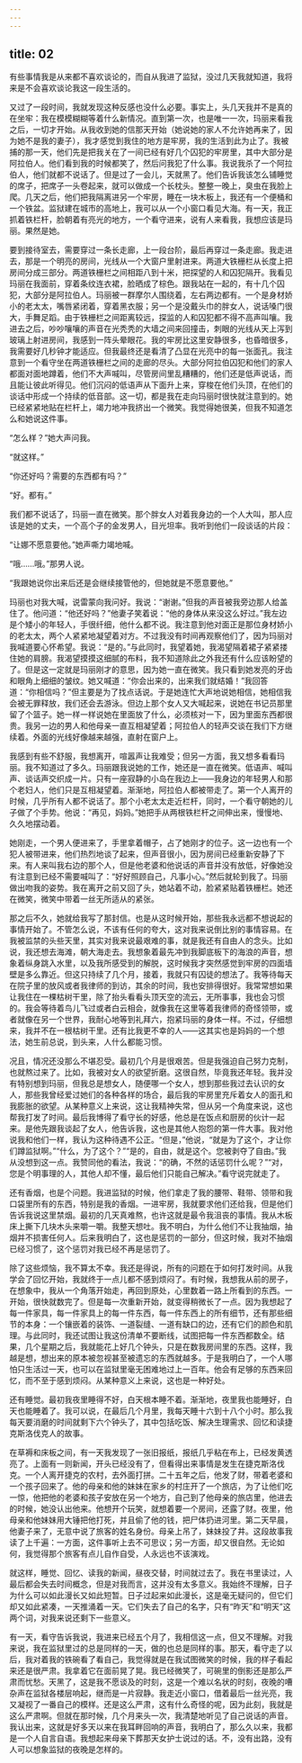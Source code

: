 ```yaml
---
---
---
```

title: 02
---



有些事情我是从来都不喜欢谈论的，而自从我进了监狱，没过几天我就知道，我将来是不会喜欢谈论我这一段生活的。

又过了一段时间，我就发现这种反感也没什么必要。事实上，头几天我并不是真的在坐牢：我在模模糊糊等着什么新情况。直到第一次，也是唯一一次，玛丽来看我之后，一切才开始。从我收到她的信那天开始（她说她的家人不允许她再来了，因为她不是我的妻子），我才感觉到我住的地方是牢房，我的生活到此为止了。我被捕的那一天，他们先是把我关在了一间已经有好几个囚犯的牢房里，其中大部分是阿拉伯人。他们看到我的时候都笑了，然后问我犯了什么事。我说我杀了一个阿拉伯人，他们就都不说话了。但是过了一会儿，天就黑了。他们告诉我该怎么铺睡觉的席子，把席子一头卷起来，就可以做成一个长枕头。整整一晚上，臭虫在我脸上爬。几天之后，他们把我隔离进另一个牢房，睡在一块木板上，我还有一个便桶和一个铁盆。监狱建在城市的高地上，我可以从一个小窗口看见大海。有一天，我正抓着铁栏杆，脸朝着有亮光的地方，一个看守进来，说有人来看我，我想应该是玛丽。果然是她。

要到接待室去，需要穿过一条长走廊，上一段台阶，最后再穿过一条走廊。我走进去，那是一个明亮的房间，光线从一个大窗户里射进来。两道大铁栅栏从长度上把房间分成三部分。两道铁栅栏之间相距八到十米，把探望的人和囚犯隔开。我看见玛丽在我面前，穿着条纹连衣裙，脸晒成了棕色。跟我站在一起的，有十几个囚犯，大部分是阿拉伯人。玛丽被一群摩尔人围绕着，左右两边都有。一个是身材娇小的老太太，嘴唇紧闭着，穿着黑衣服；另一个是没戴头巾的胖女人，说话嗓门很大，手舞足蹈。由于铁栅栏之间距离较远，探监的人和囚犯都不得不高声叫嚷。我进去之后，吵吵嚷嚷的声音在光秃秃的大墙之间来回撞击，刺眼的光线从天上泻到玻璃上射进房间，我感到一阵头晕眼花。我的牢房比这里安静很多，也昏暗很多，我需要好几秒钟才能适应。但我最终还是看清了凸显在光亮中的每一张面孔。我注意到一个看守坐在两道铁栅栏之间的走廊的尽头。大部分阿拉伯囚犯和他们的家人都面对面地蹲着，他们不大声喊叫，尽管房间里乱糟糟的，他们还是低声说话，而且能让彼此听得见。他们沉闷的低语声从下面升上来，穿梭在他们头顶，在他们的谈话中形成一个持续的低音部。这一切，都是我在走向玛丽时很快就注意到的。她已经紧紧地贴在栏杆上，竭力地冲我挤出一个微笑。我觉得她很美，但我不知道怎么和她说这件事。

“怎么样？”她大声问我。

“就这样。”

“你还好吗？需要的东西都有吗？”

“好。都有。”

我们都不说话了，玛丽一直在微笑。那个胖女人对着我身边的一个人大叫，那人应该是她的丈夫，一个高个子的金发男人，目光坦率。我听到他们一段谈话的片段：

“让娜不愿意要他。”她声嘶力竭地喊。

“哦……哦。”那男人说。

“我跟她说你出来后还是会继续接管他的，但她就是不愿意要他。”

玛丽也对我大喊，说雷蒙向我问好。我说：“谢谢。”但我的声音被我旁边那人给盖住了。他问道：“他还好吗？”他妻子笑着说：“他的身体从来没这么好过。”我左边是个矮小的年轻人，手很纤细，他什么都不说。我注意到他对面正是那位身材娇小的老太太，两个人紧紧地凝望着对方。不过我没有时间再观察他们了，因为玛丽对我喊道要心怀希望。我说：“是的。”与此同时，我望着她，我渴望隔着裙子紧紧搂住她的肩膀。我渴望摸摸这细腻的布料，我不知道除此之外我还有什么应该盼望的了。但是这一定就是玛丽刚才的意思，因为她一直在微笑。我只看到她发亮的牙齿和眼角上细细的皱纹。她又喊道：“你会出来的，出来我们就结婚！”我回答道：“你相信吗？”但主要是为了找点话说。于是她连忙大声地说她相信，她相信我会被无罪释放，我们还会去游泳。但边上那个女人又大喊起来，说她在书记员那里留了个篮子。她一样一样说她在里面放了什么，必须核对一下，因为里面东西都很贵。我另一边的男人和他母亲一直互相凝望着；阿拉伯人的轻声交谈在我们下方继续着。外面的光线好像越来越强，直射在窗户上。

我感到有些不舒服，我想离开，喧嚣声让我难受；但另一方面，我又想多看看玛丽。我不知道过了多久。玛丽跟我说她的工作，她还是一直在微笑。低语声、喊叫声、谈话声交织成一片。只有一座寂静的小岛在我边上——我身边的年轻男人和那个老妇人，他们只是互相凝望着。渐渐地，阿拉伯人都被带走了。第一个人离开的时候，几乎所有人都不说话了。那个小老太太走近栏杆，同时，一个看守朝她的儿子做了个手势。他说：“再见，妈妈。”她把手从两根铁栏杆之间伸出来，慢慢地、久久地摆动着。

她刚走，一个男人便进来了，手里拿着帽子，占了她刚才的位子。这一边也有一个犯人被带进来，他们热烈地谈了起来，但声音很小，因为房间已经重新安静了下来。有人来叫我右边的那个人，但是他老婆和他说话的声音并没有放低，好像她没有注意到已经不需要喊叫了：“好好照顾自己，凡事小心。”然后就轮到我了。玛丽做出吻我的姿势。我在离开之前又回了头，她站着不动，脸紧紧贴着铁栅栏。她还在微笑，微笑中带着一丝无所适从的紧张。

那之后不久，她就给我写了那封信。也是从这时候开始，那些我永远都不想说起的事情开始了。不管怎么说，不该有任何的夸大，这对我来说倒比别的事情容易。在我被监禁的头些天里，其实对我来说最艰难的事，就是我还有自由人的念头。比如说，我还想去海滩，朝大海走去。我想象着最先冲到我脚底板下的海浪的声音，想象着纵身跳入水里，以及我所感受到的解脱，这时候我才突然感觉到牢房的四面墙壁是多么靠近。但这只持续了几个月，接着，我就只有囚徒的想法了。我等待每天在院子里的放风或者我律师的到访，其余的时间，我也安排得很好。我常常想如果让我住在一棵枯树干里，除了抬头看看头顶天空的流云，无所事事，我也会习惯的。我会等待着鸟儿飞过或者白云相会，就像我在这里等着我律师的奇怪领带，或者就像在另一个世界，我耐心地等到礼拜六，抱紧玛丽的身体一样。不过，仔细想来，我并不在一根枯树干里。还有比我更不幸的人——这其实也是妈妈的一个想法，她生前总说，到头来，人什么都能习惯。

况且，情况还没那么不堪忍受。最初几个月是很艰苦。但是我强迫自己努力克制，也就熬过来了。比如，我被对女人的欲望折磨。这很自然，毕竟我还年轻。我并没有特别想到玛丽，但我总是想女人，随便哪一个女人，想到那些我过去认识的女人，那些我曾经爱过她们的各种各样的场合，最后我的牢房里充斥着女人的面孔和我膨胀的欲望。从某种意义上来说，这让我精神失常，但从另一个角度来说，这也帮我打发了时间。最后我博得了看守长的好感，他总是在饭点和厨房的伙计一起来。是他先跟我谈起了女人，他告诉我，这也是其他人抱怨的第一件大事。我对他说我和他们一样，我认为这种待遇不公正。“但是，”他说，“就是为了这个，才让你们蹲监狱啊。”“什么，为了这个？”“是的，自由，就是这个。您被剥夺了自由。”我从没想到这一点。我赞同他的看法，我说：“的确，不然的话惩罚什么呢？”“对，您是个明事理的人，其他人却不懂，最后他们只能自己解决。”看守说完就走了。

还有香烟，也是个问题。我进监狱的时候，他们拿走了我的腰带、鞋带、领带和我口袋里所有的东西，特别是我的香烟。一进牢房，我就要求他们还给我，但是他们告诉我说这里禁烟。最初的几天真难熬，也许这就是最令我沮丧的事情。我从木板床上撕下几块木头来嚼一嚼。我整天想吐。我不明白，为什么他们不让我抽烟，抽烟并不损害任何人。后来我明白了，这也是惩罚的一部分，但这时候，我对不抽烟已经习惯了，这个惩罚对我已经不再是惩罚了。

除了这些烦恼，我不算太不幸。我还是得说，所有的问题在于如何打发时间。从我学会了回忆开始，我就终于一点儿都不感到烦闷了。有时候，我想我从前的房子，在想象中，我从一个角落开始走，再回到原处，心里数着一路上所看到的东西。一开始，很快就数完了。但是每一次重新开始，就变得稍微长了一点。因为我想起了每一件家具，每一件家具上的每一件东西，每一件东西上的所有细节，还有那些细节的本身：一个镶嵌着的装饰、一道裂缝、一道有缺口的边，还有它们的颜色和肌理。与此同时，我还试图让我这份清单不要断线，试图把每一件东西都数全。结果，几个星期之后，我就能花上好几个钟头，只是在数我房间里的东西。这样，我越是想，想出来的原本被忽视甚至被遗忘的东西就越多。于是我明白了，一个人哪怕只生活过一天，也可以在监狱里毫无困难地过上一百年。他会有足够的东西来回忆，而不至于感到烦闷。从某种意义上来说，这也是一种好处。

还有睡觉。最初我夜里睡得不好，白天根本睡不着。渐渐地，夜里我也能睡好，白天也能睡着了。我可以说，在最后几个月里，我每天睡十六到十八个小时。那么我每天要消磨的时间就剩下六个钟头了，其中包括吃饭、解决生理需求、回忆和读捷克斯洛伐克人的故事。

在草褥和床板之间，有一天我发现了一张旧报纸，报纸几乎粘在布上，已经发黄透亮了。上面有一则新闻，开头已经没有了，但看得出来事情是发生在捷克斯洛伐克。一个人离开捷克的农村，去外面打拼。二十五年之后，他发了财，带着老婆和一个孩子回来了。他的母亲和他的妹妹在家乡的村庄开了一个旅店，为了让他们吃一惊，他把他的老婆和孩子安放在另一个地方，自己到了他母亲的旅店里，他进去的时候，她没认出他来。他想开个玩笑，就想着要一个房间，还露了财。夜里，他母亲和他妹妹用大锤把他打死，并且偷了他的钱，把尸体扔进河里。第二天早晨，他妻子来了，无意中说了旅客的姓名身份。母亲上吊了，妹妹投了井。这段故事我读了上千遍：一方面，这件事听上去不可思议；另一方面，却又很自然。无论如何，我觉得那个旅客有点儿自作自受，人永远也不该演戏。

就这样，睡觉、回忆、读我的新闻，昼夜交替，时间就过去了。我在书里读过，人最后都会失去时间概念，但是对我而言，这并没有太多意义。我始终不理解，日子为什么可以如此漫长又如此短暂。日子过起来如此漫长，这是毫无疑问的，但它们却又如此紧凑，一天推涌着一天。它们失去了自己的名字，只有“昨天”和“明天”这两个词，对我来说还剩下一些意义。

有一天，看守告诉我说，我进来已经五个月了，我相信这一点，但又不理解。对我来说，我在监狱里过的总是同样的一天，做的也总是同样的事。那天，看守走了以后，我对着我的铁碗看了看自己，我觉得就是在我试图微笑的时候，我的样子看起来还是很严肃。我拿着它在面前晃了晃。我已经微笑了，可碗里的倒影还是那么严肃而忧愁。天黑了，这是我不愿谈及的时刻，这是一个难以名状的时刻，夜晚的嘈杂声在监狱各楼层响起，继而是一片寂静。我走近小窗口，借着最后一丝光亮，我又凝视了一番自己的模样。还是这么严肃，这有什么奇怪的呢，因为此刻，我就是这么严肃啊。但就在那时候，几个月来头一次，我清楚地听见了自己说话的声音。我认出来，这就是好多天以来在我耳畔回响的声音，我明白了，那么久以来，我都是一个人自言自语。我想起来母亲下葬那天女护士说过的话。不，没有出路，没有人可以想象监狱的夜晚是怎样的。